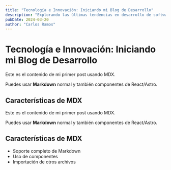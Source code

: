 ```yaml
---
title: "Tecnología e Innovación: Iniciando mi Blog de Desarrollo"
description: "Explorando las últimas tendencias en desarrollo de software, mejores prácticas de seguridad y compartiendo experiencias profesionales en el mundo tech."
pubDate: 2024-03-20
author: "Carlos Ramos"
---
```


# Tecnología e Innovación: Iniciando mi Blog de Desarrollo

Este es el contenido de mi primer post usando MDX.

Puedes usar **Markdown** normal y también componentes de React/Astro.

## Características de MDX

Este es el contenido de mi primer post usando MDX.

Puedes usar **Markdown** normal y también componentes de React/Astro.

## Características de MDX

- Soporte completo de Markdown
- Uso de componentes
- Importación de otros archivos
